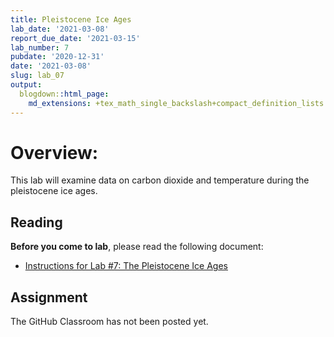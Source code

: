 ```yaml
---
title: Pleistocene Ice Ages
lab_date: '2021-03-08'
report_due_date: '2021-03-15'
lab_number: 7
pubdate: '2020-12-31'
date: '2021-03-08'
slug: lab_07
output:
  blogdown::html_page:
    md_extensions: +tex_math_single_backslash+compact_definition_lists
---
```

# Overview:

This lab will examine data on carbon dioxide and temperature during the pleistocene ice ages.

## Reading

**Before you come to lab**, please read the following document:

* [Instructions for Lab #7: The Pleistocene Ice Ages](/lab_docs/lab_07_instructions){target="_blank"}

## Assignment

The GitHub Classroom has not been posted yet.
